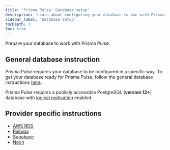 ```yaml
---
title: 'Prisma Pulse: Database setup'
description: 'Learn about configuring your database to use with Prisma Pulse'
sidebar_label: 'Database setup'
tocDepth: 3
toc: true
---
```


<TopBlock>

Prepare your database to work with Prisma Pulse.

</TopBlock>

## General database instruction

Prisma Pulse requires your database to be configured in a specific way. To get your database ready for Prisma Pulse, follow the general database instructions [here](/pulse/database-setup/general-database-instructions).

<Admonition>

Prisma Pulse requires a publicly accessible PostgreSQL (**version 12+**) database with [logical replication](/pulse/database-setup/general-database-instructions#enable-logical-replication) enabled.

</Admonition>

## Provider specific instructions

- [AWS RDS](/pulse/database-setup/aws-rds)
- [Railway](/pulse/database-setup/railway)
- [Supabase](/pulse/database-setup/supabase)
- [Neon](/pulse/database-setup/neon)
